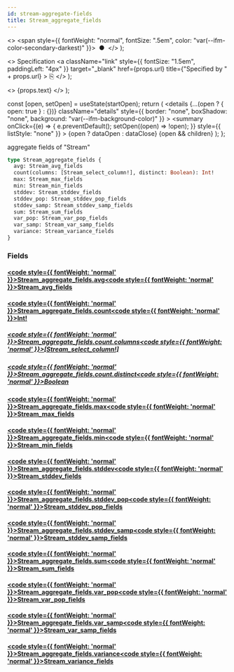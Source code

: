 ```yaml
---
id: stream-aggregate-fields
title: Stream_aggregate_fields
---
```


<head>
  <meta content="noindex" name="robots" />
  <meta charset="utf-8" />
</head>

  <>
    <span style={{ fontWeight: "normal", fontSize: ".5em", color: "var(--ifm-color-secondary-darkest)" }}>
      &nbsp;●&nbsp;
    </span>
  </>
);

  <>
    Specification
    <a
      className="link"
      style={{ fontSize: "1.5em", paddingLeft: "4px" }}
      target="_blank"
      href={props.url}
      title={"Specified by " + props.url}
    >
      ⎘
    </a>
  </>
);

  <>
    <span className={props.class}>{props.text}</span>
  </>
);


  const [open, setOpen] = useState(startOpen);
  return (
    <details
      {...(open ? { open: true } : {})}
      className="details"
      style={{ border: "none", boxShadow: "none", background: "var(--ifm-background-color)" }}
    >
      <summary
        onClick={(e) => {
          e.preventDefault();
          setOpen((open) => !open);
        }}
        style={{ listStyle: "none" }}
      >
        {open ? dataOpen : dataClose}
      </summary>
      {open && children}
    </details>
  );
};

aggregate fields of "Stream"

```graphql
type Stream_aggregate_fields {
  avg: Stream_avg_fields
  count(columns: [Stream_select_column!], distinct: Boolean): Int!
  max: Stream_max_fields
  min: Stream_min_fields
  stddev: Stream_stddev_fields
  stddev_pop: Stream_stddev_pop_fields
  stddev_samp: Stream_stddev_samp_fields
  sum: Stream_sum_fields
  var_pop: Stream_var_pop_fields
  var_samp: Stream_var_samp_fields
  variance: Stream_variance_fields
}
```

### Fields

#### [<code style={{ fontWeight: 'normal' }}>Stream_aggregate_fields.<b>avg</b></code>](#)<Bullet />[<code style={{ fontWeight: 'normal' }}><b>Stream_avg_fields</b></code>](/docs/api/flow/graphql/envio/objects/stream-avg-fields.mdx) <Badge class="badge badge--secondary " text="object"/>

#### [<code style={{ fontWeight: 'normal' }}>Stream_aggregate_fields.<b>count</b></code>](#)<Bullet />[<code style={{ fontWeight: 'normal' }}><b>Int!</b></code>](/docs/api/flow/graphql/envio/scalars/int.mdx) <Badge class="badge badge--secondary badge--non_null" text="non-null"/> <Badge class="badge badge--secondary " text="scalar"/>

##### [<code style={{ fontWeight: 'normal' }}>Stream_aggregate_fields.count.<b>columns</b></code>](#)<Bullet />[<code style={{ fontWeight: 'normal' }}><b>[Stream_select_column!]</b></code>](/docs/api/flow/graphql/envio/enums/stream-select-column.mdx) <Badge class="badge badge--secondary " text="list"/> <Badge class="badge badge--secondary " text="enum"/>

##### [<code style={{ fontWeight: 'normal' }}>Stream_aggregate_fields.count.<b>distinct</b></code>](#)<Bullet />[<code style={{ fontWeight: 'normal' }}><b>Boolean</b></code>](/docs/api/flow/graphql/envio/scalars/boolean.mdx) <Badge class="badge badge--secondary " text="scalar"/>

#### [<code style={{ fontWeight: 'normal' }}>Stream_aggregate_fields.<b>max</b></code>](#)<Bullet />[<code style={{ fontWeight: 'normal' }}><b>Stream_max_fields</b></code>](/docs/api/flow/graphql/envio/objects/stream-max-fields.mdx) <Badge class="badge badge--secondary " text="object"/>

#### [<code style={{ fontWeight: 'normal' }}>Stream_aggregate_fields.<b>min</b></code>](#)<Bullet />[<code style={{ fontWeight: 'normal' }}><b>Stream_min_fields</b></code>](/docs/api/flow/graphql/envio/objects/stream-min-fields.mdx) <Badge class="badge badge--secondary " text="object"/>

#### [<code style={{ fontWeight: 'normal' }}>Stream_aggregate_fields.<b>stddev</b></code>](#)<Bullet />[<code style={{ fontWeight: 'normal' }}><b>Stream_stddev_fields</b></code>](/docs/api/flow/graphql/envio/objects/stream-stddev-fields.mdx) <Badge class="badge badge--secondary " text="object"/>

#### [<code style={{ fontWeight: 'normal' }}>Stream_aggregate_fields.<b>stddev_pop</b></code>](#)<Bullet />[<code style={{ fontWeight: 'normal' }}><b>Stream_stddev_pop_fields</b></code>](/docs/api/flow/graphql/envio/objects/stream-stddev-pop-fields.mdx) <Badge class="badge badge--secondary " text="object"/>

#### [<code style={{ fontWeight: 'normal' }}>Stream_aggregate_fields.<b>stddev_samp</b></code>](#)<Bullet />[<code style={{ fontWeight: 'normal' }}><b>Stream_stddev_samp_fields</b></code>](/docs/api/flow/graphql/envio/objects/stream-stddev-samp-fields.mdx) <Badge class="badge badge--secondary " text="object"/>

#### [<code style={{ fontWeight: 'normal' }}>Stream_aggregate_fields.<b>sum</b></code>](#)<Bullet />[<code style={{ fontWeight: 'normal' }}><b>Stream_sum_fields</b></code>](/docs/api/flow/graphql/envio/objects/stream-sum-fields.mdx) <Badge class="badge badge--secondary " text="object"/>

#### [<code style={{ fontWeight: 'normal' }}>Stream_aggregate_fields.<b>var_pop</b></code>](#)<Bullet />[<code style={{ fontWeight: 'normal' }}><b>Stream_var_pop_fields</b></code>](/docs/api/flow/graphql/envio/objects/stream-var-pop-fields.mdx) <Badge class="badge badge--secondary " text="object"/>

#### [<code style={{ fontWeight: 'normal' }}>Stream_aggregate_fields.<b>var_samp</b></code>](#)<Bullet />[<code style={{ fontWeight: 'normal' }}><b>Stream_var_samp_fields</b></code>](/docs/api/flow/graphql/envio/objects/stream-var-samp-fields.mdx) <Badge class="badge badge--secondary " text="object"/>

#### [<code style={{ fontWeight: 'normal' }}>Stream_aggregate_fields.<b>variance</b></code>](#)<Bullet />[<code style={{ fontWeight: 'normal' }}><b>Stream_variance_fields</b></code>](/docs/api/flow/graphql/envio/objects/stream-variance-fields.mdx) <Badge class="badge badge--secondary " text="object"/>

